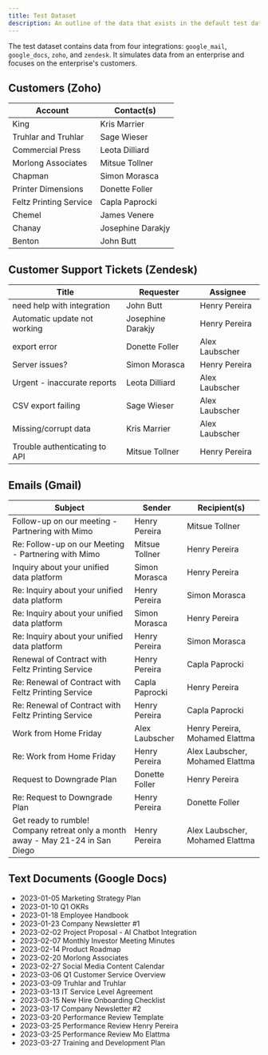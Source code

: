 ```yaml
---
title: Test Dataset
description: An outline of the data that exists in the default test dataset
---
```

The test dataset contains data from four integrations: `google_mail`, `google_docs`, `zoho`, and `zendesk`. It simulates data from an enterprise and focuses on the enterprise's customers.
## Customers (Zoho)
| Account | Contact(s) |
| --- | --- |
| King | Kris Marrier |
| Truhlar and Truhlar | Sage Wieser |
| Commercial Press | Leota Dilliard |
| Morlong Associates | Mitsue Tollner |
| Chapman | Simon Morasca |
| Printer Dimensions | Donette Foller |
| Feltz Printing Service | Capla Paprocki |
| Chemel | James Venere |
| Chanay | Josephine Darakjy |
| Benton | John Butt |
## Customer Support Tickets (Zendesk)
| Title | Requester | Assignee |
| --- | --- | --- |
| need help with integration | John Butt | Henry Pereira |
| Automatic update not working | Josephine Darakjy | Henry Pereira |
| export error | Donette Foller | Alex Laubscher |
| Server issues? | Simon Morasca | Henry Pereira |
| Urgent - inaccurate reports | Leota Dilliard | Alex Laubscher |
| CSV export failing | Sage Wieser | Alex Laubscher |
| Missing/corrupt data | Kris Marrier | Alex Laubscher |
| Trouble authenticating to API | Mitsue Tollner | Henry Pereira |
## Emails (Gmail)
| Subject | Sender | Recipient(s) |
| --- | --- | --- |
| Follow-up on our meeting - Partnering with Mimo | Henry Pereira | Mitsue Tollner |
| Re: Follow-up on our Meeting - Partnering with Mimo | Mitsue Tollner | Henry Pereira |
| Inquiry about your unified data platform | Simon Morasca | Henry Pereira |
| Re: Inquiry about your unified data platform | Henry Pereira | Simon Morasca |
| Re: Inquiry about your unified data platform | Simon Morasca | Henry Pereira |
| Re: Inquiry about your unified data platform | Henry Pereira | Simon Morasca |
| Renewal of Contract with Feltz Printing Service | Henry Pereira | Capla Paprocki |
| Re: Renewal of Contract with Feltz Printing Service | Capla Paprocki | Henry Pereira |
| Re: Renewal of Contract with Feltz Printing Service | Henry Pereira | Capla Paprocki |
| Work from Home Friday | Alex Laubscher | Henry Pereira, Mohamed Elattma |
| Re: Work from Home Friday | Henry Pereira | Alex Laubscher, Mohamed Elattma |
| Request to Downgrade Plan | Donette Foller | Henry Pereira |
| Re: Request to Downgrade Plan | Henry Pereira | Donette Foller |
| Get ready to rumble! Company retreat only a month away - May 21-24 in San Diego | Henry Pereira | Alex Laubscher, Mohamed Elattma |
## Text Documents (Google Docs)
- 2023-01-05 Marketing Strategy Plan
- 2023-01-10 Q1 OKRs
- 2023-01-18 Employee Handbook
- 2023-01-23 Company Newsletter #1
- 2023-02-02 Project Proposal - AI Chatbot Integration
- 2023-02-07 Monthly Investor Meeting Minutes
- 2023-02-14 Product Roadmap
- 2023-02-20 Morlong Associates
- 2023-02-27 Social Media Content Calendar
- 2023-03-06 Q1 Customer Service Overview
- 2023-03-09 Truhlar and Truhlar
- 2023-03-13 IT Service Level Agreement
- 2023-03-15 New Hire Onboarding Checklist
- 2023-03-17 Company Newsletter #2
- 2023-03-20 Performance Review Template
- 2023-03-25 Performance Review Henry Pereira
- 2023-03-25 Performance Review Mo Elattma
- 2023-03-27 Training and Development Plan
